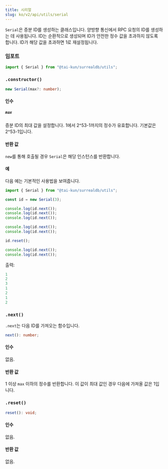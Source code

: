 ```yaml
---
title: 시리얼
slug: ko/v2/api/utils/serial
---
```



`Serial`은 증분 ID를 생성하는 클래스입니다. 양방향 통신에서 RPC 요청의 ID를 생성하는 데 사용됩니다. ID는 순환적으로 생성되며 ID가 안전한 정수 값을 초과하지 않도록 합니다. ID가 해당 값을 초과하면 1로 재설정됩니다.

### 임포트

```ts
import { Serial } from "@tai-kun/surrealdb/utils";
```

### `.constructor()`

```ts
new Serial(max?: number);
```

#### 인수

##### `max`

증분 ID의 최대 값을 설정합니다. 1에서 2^53-1까지의 정수가 유효합니다. 기본값은 2^53-1입니다.

#### 반환 값

`new`를 통해 호출될 경우 `Serial`은 해당 인스턴스를 반환합니다.

#### 예

다음 예는 기본적인 사용법을 보여줍니다.

```ts
import { Serial } from "@tai-kun/surrealdb/utils";

const id = new Serial(3);

console.log(id.next());
console.log(id.next());
console.log(id.next());

console.log(id.next());
console.log(id.next());

id.reset();

console.log(id.next());
console.log(id.next());
```

출력:

```js
1
2
3
1
2
1
2
```

### `.next()` <Badge variant="instance" /><Badge variant="method" />

`.next`는 다음 ID를 가져오는 함수입니다.

```ts
next(): number;
```

#### 인수

없음.

#### 반환 값

1 이상 `max` 이하의 정수를 반환합니다. 이 값이 최대 값인 경우 다음에 가져올 값은 1입니다.

### `.reset()` <Badge variant="instance" /><Badge variant="method" />

```ts
reset(): void;
```

#### 인수

없음.

#### 반환 값

없음.
